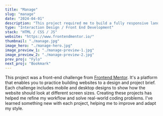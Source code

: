 ```yaml
---
title: "Manage"
slug: "manage"
date: "2024-04-01"
description: "This project required me to build a fully responsive landing page to the designs provided. I used HTML5, along with CSS Grid and JavaScript for the areas that required interactivity, such as the testimonial slider."
type: "Interaction Design / Front End Development"
stack: "HTML / CSS / JS"
website: "https://www.frontendmentor.io/"
thumbnail: "./manage.jpg"
image_hero: "./manage-hero.jpg"
image_preview_1: "./manage-preview-1.jpg"
image_preview_2: "./manage-preview-2.jpg"
prev_proj: "Fylo"
next_proj: "Bookmark"
---
```


This project was a front-end challenge from <a href="https://www.frontendmentor.io/" target="_blank">Frontend Mentor</a>. It's a platform that enables you to practice building websites to a design and project brief. Each challenge includes mobile and desktop designs to show how the website should look at different screen sizes. Creating these projects has helped me refine my workflow and solve real-world coding problems. I've learned something new with each project, helping me to improve and adapt my style.
